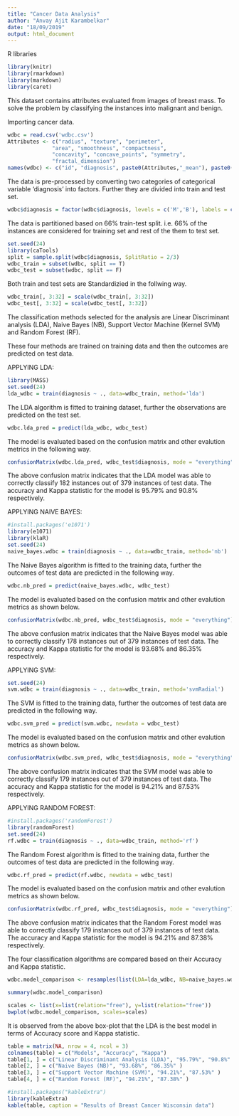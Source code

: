 ---
title: "Cancer Data Analysis"
author: "Anvay Ajit Karambelkar"
date: "18/09/2019"
output: html_document
---

R libraries

```{r}
library(knitr)
library(rmarkdown)
library(markdown)
library(caret)
```

This dataset contains attributes evaluated from images of breast mass. To solve the problem by classifying the instances into malignant and benign.

Importing cancer data.

```{r}
wdbc = read.csv('wdbc.csv')
Attributes <- c("radius", "texture", "perimeter", 
              "area", "smoothness", "compactness", 
              "concavity", "concave_points", "symmetry", 
              "fractal_dimension")
names(wdbc) <- c("id", "diagnosis", paste0(Attributes,"_mean"), paste0(Attributes,"_se"), paste0(Attributes,"_worst"))
```

The data is pre-processed by converting two categories of categorical variable 'diagnosis' into factors. Further they are divided into train and test set.

```{r}
wdbc$diagnosis = factor(wdbc$diagnosis, levels = c('M','B'), labels = c(0,1))
```

The data is partitioned based on 66% train-test split. i.e. 66% of the instances are considered for training set and rest of the them to test set.

```{r}
set.seed(24)
library(caTools)
split = sample.split(wdbc$diagnosis, SplitRatio = 2/3)
wdbc_train = subset(wdbc, split == T)
wdbc_test = subset(wdbc, split == F)
```

Both train and test sets are Standardizied in the follwing way.

```{r}
wdbc_train[, 3:32] = scale(wdbc_train[, 3:32])
wdbc_test[, 3:32] = scale(wdbc_test[, 3:32])
```

The classification methods selected for the analysis are Linear Discriminant analysis (LDA), Naive Bayes (NB), Support Vector Machine (Kernel SVM) and Random Forest (RF).

These four methods are trained on training data and then the outcomes are predicted on test data.






APPLYING LDA:

```{r}
library(MASS)
set.seed(24)
lda_wdbc = train(diagnosis ~ ., data=wdbc_train, method='lda')
```


The LDA algorithm is fitted to training dataset, further the observations are predicted on the test set.

```{r}
wdbc.lda_pred = predict(lda_wdbc, wdbc_test)
```

The model is evaluated based on the confusion matrix and other evalution metrics in the following way.

```{r}
confusionMatrix(wdbc.lda_pred, wdbc_test$diagnosis, mode = "everything")
```

The above confusion matrix indicates that the LDA model was able to correctly classify 182 instances out of 379 instances of test data. The accuracy and Kappa statistic for the model is 95.79% and 90.8% respectively.






APPLYING NAIVE BAYES:

```{r}
#install.packages('e1071')
library(e1071)
library(klaR)
set.seed(24)
naive_bayes.wdbc = train(diagnosis ~ ., data=wdbc_train, method='nb')
```

The Naive Bayes algorithm is fitted to the training data, further the outcomes of test data are predicted in the following way. 

```{r}
wdbc.nb_pred = predict(naive_bayes.wdbc, wdbc_test)
```

The model is evaluated based on the confusion matrix and other evalution metrics as shown below.

```{r}
confusionMatrix(wdbc.nb_pred, wdbc_test$diagnosis, mode = "everything")
```

The above confusion matrix indicates that the Naive Bayes model was able to correctly classify 178 instances out of 379 instances of test data. The accuracy and Kappa statistic for the model is 93.68% and 86.35% respectively.







APPLYING SVM:

```{r}
set.seed(24)
svm.wdbc = train(diagnosis ~ ., data=wdbc_train, method='svmRadial')
```

The SVM is fitted to the training data, further the outcomes of test data are predicted in the following way.

```{r}
wdbc.svm_pred = predict(svm.wdbc, newdata = wdbc_test)
```

The model is evaluated based on the confusion matrix and other evalution metrics as shown below.

```{r}
confusionMatrix(wdbc.svm_pred, wdbc_test$diagnosis, mode = "everything")
```

The above confusion matrix indicates that the SVM model was able to correctly classify 179 instances out of 379 instances of test data. The accuracy and Kappa statistic for the model is 94.21% and 87.53% respectively.







APPLYING RANDOM FOREST:

```{r}
#install.packages('randomForest')
library(randomForest)
set.seed(24)
rf.wdbc = train(diagnosis ~ ., data=wdbc_train, method='rf')
```

The Random Forest algorithm is fitted to the training data, further the outcomes of test data are predicted in the following way.

```{r}
wdbc.rf_pred = predict(rf.wdbc, newdata = wdbc_test)
```

The model is evaluated based on the confusion matrix and other evalution metrics as shown below.

```{r}
confusionMatrix(wdbc.rf_pred, wdbc_test$diagnosis, mode = "everything")
```

The above confusion matrix indicates that the Random Forest model was able to correctly classify 179 instances out of 379 instances of test data. The accuracy and Kappa statistic for the model is 94.21% and 87.38% respectively.





The four classification algorithms are compared based on their Accuracy and Kappa statistic.

```{r}
wdbc.model_comparison <- resamples(list(LDA=lda_wdbc, NB=naive_bayes.wdbc, SVM=svm.wdbc, RF=rf.wdbc))

summary(wdbc.model_comparison)
```


```{r}
scales <- list(x=list(relation="free"), y=list(relation="free"))
bwplot(wdbc.model_comparison, scales=scales)
```

It is observed from the above box-plot that the LDA is the best model in terms of Accuracy score and Kappa statistic.






```{r make a table, results='asis'}
table = matrix(NA, nrow = 4, ncol = 3)
colnames(table) = c("Models", "Accuracy", "Kappa")
table[1, ] = c("Linear Discriminant Analysis (LDA)", "95.79%", "90.8%" )
table[2, ] = c("Naive Bayes (NB)", "93.68%", "86.35%" )
table[3, ] = c("Support Vector Machine (SVM)", "94.21%", "87.53%" )
table[4, ] = c("Random Forest (RF)", "94.21%", "87.38%" )

#install.packages("kableExtra")
library(kableExtra)
kable(table, caption = "Results of Breast Cancer Wisconsin data")
```



